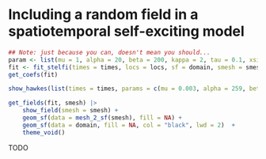 # Including a random field in a spatiotemporal self-exciting model

```r
## Note: just because you can, doesn't mean you should...
param <- list(mu = 1, alpha = 20, beta = 200, kappa = 2, tau = 0.1, xsigma = 0.2, ysigma = 0.2, rho = 0)
fit <- fit_stelfi(times = times, locs = locs, sf = domain, smesh = smesh, parameters = param, GMRF = TRUE)
get_coefs(fit)
```

```r
show_hawkes(list(times = times, params = c(mu = 0.003, alpha = 259, beta = 259)))
```

```r
get_fields(fit, smesh) |>
    show_field(smesh = smesh) +
	geom_sf(data = mesh_2_sf(smesh), fill = NA) +
	geom_sf(data = domain, fill = NA, col = "black", lwd = 2)  +
	theme_void()
```


TODO